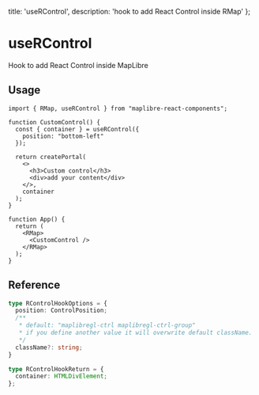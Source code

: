   title: 'useRControl',
  description: 'hook to add React Control inside RMap'
};

# useRControl

Hook to add React Control inside MapLibre

## Usage

```tsx
import { RMap, useRControl } from "maplibre-react-components";

function CustomControl() {
  const { container } = useRControl({
    position: "bottom-left"
  });

  return createPortal(
    <>
      <h3>Custom control</h3>
      <div>add your content</div>
    </>,
    container
  );
}

function App() {
  return (
    <RMap>
      <CustomControl />
    </RMap>
  );
}
```

## Reference

```ts
type RControlHookOptions = {
  position: ControlPosition;
  /**
   * default: "maplibregl-ctrl maplibregl-ctrl-group"
   * if you define another value it will overwrite default className.
   */
  className?: string;
}

type RControlHookReturn = {
  container: HTMLDivElement;
};
```
